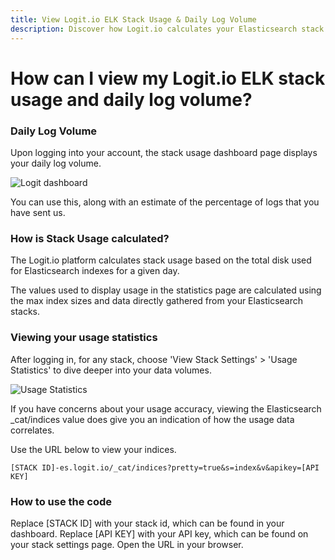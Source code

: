 ```yaml
---
title: View Logit.io ELK Stack Usage & Daily Log Volume
description: Discover how Logit.io calculates your Elasticsearch stack disk usage in our helpful guide.
---
```


# How can I view my Logit.io ELK stack usage and daily log volume?

### Daily Log Volume

Upon logging into your account, the stack usage dashboard page displays your daily log volume.

![Logit dashboard](@/images/help/subscription-usage/logit-dashboard.png)

You can use this, along with an estimate of the percentage of logs that you have sent us.

### How is Stack Usage calculated?

The Logit.io platform calculates stack usage based on the total disk used for Elasticsearch indexes for a given day.

The values used to display usage in the statistics page are calculated using the max index sizes and data directly gathered from your Elasticsearch stacks.

### Viewing your usage statistics

After logging in, for any stack, choose 'View Stack Settings' > 'Usage Statistics' to dive deeper into your data volumes.

![Usage Statistics](@/images/help/subscription-usage/usage-stats.png)

If you have concerns about your usage accuracy, viewing the Elasticsearch \_cat/indices value does give you an indication of how the usage data correlates.

Use the URL below to view your indices.

```
[STACK ID]-es.logit.io/_cat/indices?pretty=true&s=index&v&apikey=[API KEY]
```

### How to use the code

Replace [STACK ID] with your stack id, which can be found in your dashboard.
Replace [API KEY] with your API key, which can be found on your stack settings page.
Open the URL in your browser.